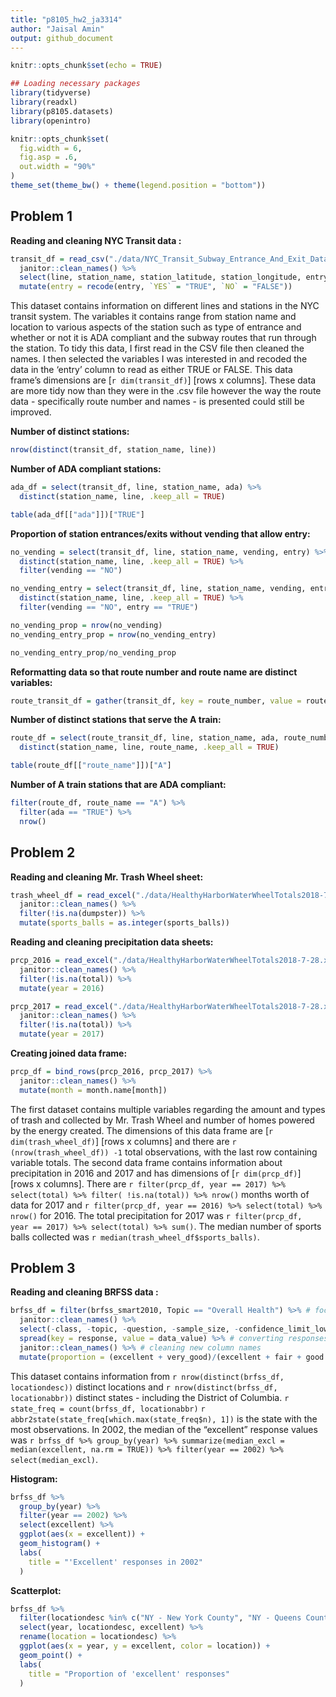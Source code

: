 ```yaml
---
title: "p8105_hw2_ja3314"
author: "Jaisal Amin"
output: github_document
---
```


```r
knitr::opts_chunk$set(echo = TRUE)

## Loading necessary packages
library(tidyverse)
library(readxl)
library(p8105.datasets)
library(openintro)

knitr::opts_chunk$set(
  fig.width = 6,
  fig.asp = .6,
  out.width = "90%"
)
theme_set(theme_bw() + theme(legend.position = "bottom"))

```

## Problem 1

**Reading and cleaning NYC Transit data :**
```r
transit_df = read_csv("./data/NYC_Transit_Subway_Entrance_And_Exit_Data.csv") %>% 
  janitor::clean_names() %>% 
  select(line, station_name, station_latitude, station_longitude, entry, vending, entrance_type, ada, starts_with("route")) %>% 
  mutate(entry = recode(entry, `YES` = "TRUE", `NO` = "FALSE"))
```

This dataset contains information on different lines and stations in the NYC transit system. The variables it contains range from station name and location to various aspects of the station such as type of entrance and whether or not it is ADA compliant and the subway routes that run through the station. To tidy this data, I first read in the CSV file then cleaned the names. I then selected the variables I was interested in and recoded the data in the 'entry' column to read as either TRUE or FALSE. This data frame's dimensions are [`r dim(transit_df)`] [rows x columns]. These data are more tidy now than they were in the .csv file however the way the route data - specifically route number and names - is presented could still be improved.

**Number of distinct stations:**
```r
nrow(distinct(transit_df, station_name, line))
```

**Number of ADA compliant stations:**
```r
ada_df = select(transit_df, line, station_name, ada) %>% 
  distinct(station_name, line, .keep_all = TRUE)

table(ada_df[["ada"]])["TRUE"]
```

**Proportion of station entrances/exits without vending that allow entry:**
```r
no_vending = select(transit_df, line, station_name, vending, entry) %>% 
  distinct(station_name, line, .keep_all = TRUE) %>% 
  filter(vending == "NO")

no_vending_entry = select(transit_df, line, station_name, vending, entry) %>% 
  distinct(station_name, line, .keep_all = TRUE) %>%
  filter(vending == "NO", entry == "TRUE")

no_vending_prop = nrow(no_vending)
no_vending_entry_prop = nrow(no_vending_entry)

no_vending_entry_prop/no_vending_prop

```

**Reformatting data so that route number and route name are distinct variables:**
```r
route_transit_df = gather(transit_df, key = route_number, value = route_name, route1:route11)
```

**Number of distinct stations that serve the A train:**
```r
route_df = select(route_transit_df, line, station_name, ada, route_number, route_name) %>% 
  distinct(station_name, line, route_name, .keep_all = TRUE)

table(route_df[["route_name"]])["A"]
```

**Number of A train stations that are ADA compliant:**
```r
filter(route_df, route_name == "A") %>% 
  filter(ada == "TRUE") %>% 
  nrow()
```

## Problem 2

**Reading and cleaning Mr. Trash Wheel sheet:**
```r
trash_wheel_df = read_excel("./data/HealthyHarborWaterWheelTotals2018-7-28.xlsx", sheet = "Mr. Trash Wheel", range = cell_cols("A:N")) %>% 
  janitor::clean_names() %>% 
  filter(!is.na(dumpster)) %>% 
  mutate(sports_balls = as.integer(sports_balls))
```

**Reading and cleaning precipitation data sheets:**
```r
prcp_2016 = read_excel("./data/HealthyHarborWaterWheelTotals2018-7-28.xlsx", sheet = "2016 Precipitation", range = "A2:B14") %>%
  janitor::clean_names() %>% 
  filter(!is.na(total)) %>% 
  mutate(year = 2016)

prcp_2017 = read_excel("./data/HealthyHarborWaterWheelTotals2018-7-28.xlsx", sheet = "2017 Precipitation", range = "A2:B14") %>%
  janitor::clean_names() %>% 
  filter(!is.na(total)) %>% 
  mutate(year = 2017)
```

**Creating joined data frame:**
```r
prcp_df = bind_rows(prcp_2016, prcp_2017) %>% 
  janitor::clean_names() %>% 
  mutate(month = month.name[month])
```
The first dataset contains multiple variables regarding the amount and types of trash and collected by Mr. Trash Wheel and number of homes powered by the energy created. The dimensions of this data frame are [`r dim(trash_wheel_df)`] [rows x columns] and there are `r (nrow(trash_wheel_df)) -1` total observations, with the last row containing variable totals. The second data frame contains information about precipitation in 2016 and 2017 and has dimensions of [`r dim(prcp_df)`] [rows x columns]. There are `r filter(prcp_df, year == 2017) %>% select(total) %>% filter( !is.na(total)) %>% nrow()` months worth of data for 2017 and `r filter(prcp_df, year == 2016) %>% select(total) %>% nrow()` for 2016. The total precipitation for 2017 was `r filter(prcp_df,  year == 2017) %>% select(total) %>% sum()`. The median number of sports balls collected was `r median(trash_wheel_df$sports_balls)`.

## Problem 3

**Reading and cleaning BRFSS data :**
```r
brfss_df = filter(brfss_smart2010, Topic == "Overall Health") %>% # focusing on "overall health" topic
  janitor::clean_names() %>% 
  select(-class, -topic, -question, -sample_size, -confidence_limit_low:-geo_location) %>% # excluding variables
  spread(key = response, value = data_value) %>% # converting responses to column names
  janitor::clean_names() %>% # cleaning new column names
  mutate(proportion = (excellent + very_good)/(excellent + fair + good + poor + very_good)) # adding column with proportion of "excellent" or "very good" responses

```

This dataset contains information from `r nrow(distinct(brfss_df, locationdesc))` distinct locations and `r nrow(distinct(brfss_df, locationabbr))` distinct states - including the District of Columbia. `r state_freq = count(brfss_df, locationabbr)` `r abbr2state(state_freq[which.max(state_freq$n), 1])` is the state with the most observations. In 2002, the median of the "excellent" response values was `r brfss_df %>% group_by(year) %>% summarize(median_excl = median(excellent, na.rm = TRUE)) %>% filter(year == 2002) %>% select(median_excl)`. 

**Histogram:**
```r
brfss_df %>% 
  group_by(year) %>% 
  filter(year == 2002) %>% 
  select(excellent) %>% 
  ggplot(aes(x = excellent)) + 
  geom_histogram() +
  labs(
    title = "'Excellent' responses in 2002"
  )
```

**Scatterplot:**
```r
brfss_df %>% 
  filter(locationdesc %in% c("NY - New York County", "NY - Queens County")) %>% 
  select(year, locationdesc, excellent) %>% 
  rename(location = locationdesc) %>% 
  ggplot(aes(x = year, y = excellent, color = location)) + 
  geom_point() +
  labs(
    title = "Proportion of 'excellent' responses"
  )
```

